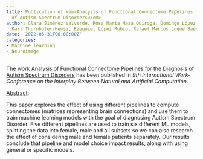 ```yaml
---
title: Publication of <em>Analysis of Functional Connectome Pipelines for the Diagnosis
  of Autism Spectrum Disorders</em>
author: Clara Jiménez Valverde, Rosa María Maza Quiroga, Domingo López-Rodríguez,
  Karl Thurnhofer-Hemsi, Ezequiel López Rubio, Rafael Marcos Luque Baena
date: '2022-05-31T00:00:00Z'
categories:
- Machine learning
- Neuroimage
---
```


The work <u>Analysis of Functional Connectome Pipelines for the Diagnosis of Autism Spectrum Disorders</u> has been published in <em><em>9th International Work-Conference on the Interplay Between Natural and Artificial Computation</em></em>.

<u>Abstract</u>:


This paper explores the effect of using different pipelines to compute connectomes (matrices representing brain connections) and use them to train machine learning models with the goal of diagnosing Autism Spectrum Disorder. Five different pipelines are used to train six different ML models, splitting the data into female, male and all subsets so we can also research the effect of considering male and female patients separately. Our results conclude that pipeline and model choice impact results, along with using general or specific models.

